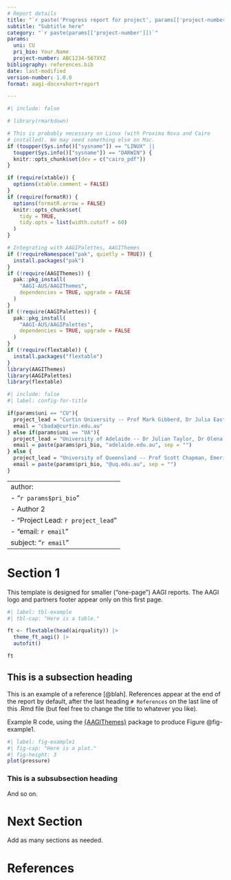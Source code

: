 ```yaml
---
# Report details
title: "`r paste('Progress report for project', params[['project-number']])`"
subtitle: "Subtitle here"
category: "`r paste(params[['project-number']])`"
params:
  uni: CU
  pri_bio: Your.Name
  project-number: ABC1234-567XYZ
bibliography: references.bib
date: last-modified
version-number: 1.0.0
format: aagi-docx+short+report

---
```


```r
#| include: false

# library(rmarkdown)

# This is probably necessary on Linux (with Proxima Nova and Cairo
# installed). We may need something else on Mac.
if (toupper(Sys.info()["sysname"]) == "LINUX" ||
  toupper(Sys.info()["sysname"]) == "DARWIN") {
  knitr::opts_chunk$set(dev = c("cairo_pdf"))
}

if (require(xtable)) {
  options(xtable.comment = FALSE)
}
if (require(formatR)) {
  options(formatR.arrow = FALSE)
  knitr::opts_chunk$set(
    tidy = TRUE,
    tidy.opts = list(width.cutoff = 60)
  )
}

# Integrating with AAGIPalettes, AAGIThemes
if (!requireNamespace("pak", quietly = TRUE)) {
  install.packages("pak")
}
if (!require(AAGIThemes)) {
  pak::pkg_install(
    "AAGI-AUS/AAGIThemes",
    dependencies = TRUE, upgrade = FALSE
  )
}
if (!require(AAGIPalettes)) {
  pak::pkg_install(
    "AAGI-AUS/AAGIPalettes",
    dependencies = TRUE, upgrade = FALSE
  )
}
if (!require(flextable)) {
  install.packages("flextable")
}
library(AAGIThemes)
library(AAGIPalettes)
library(flextable)
```

```r
#| include: false
#| label: config-for-title

if(params$uni == "CU"){
  project_lead = "Curtin University -- Prof Mark Gibberd, Dr Julia Easton, Prof Adam Sparks"
  email = "cbada@curtin.edu.au"
} else if(params$uni == "UA"){
  project_lead = "University of Adelaide -- Dr Julian Taylor, Dr Olena Kravchuck"
  email = paste(params$pri_bio, "adelaide.edu.au", sep = "")
} else {
  project_lead = "University of Queensland -- Prof Scott Chapman, Emeritus Prof Kaye Basford"
  email = paste(params$pri_bio, "@uq.edu.au", sep = "")
}
```

---
author:
  - "`r params$pri_bio`"
  - Author 2
  - "Project Lead: `r project_lead`"
  - "email: `r email`"
subject: "`r email`"
---

# Section 1

This template is designed for smaller ("one-page") AAGI reports. The AAGI logo and partners footer appear only on this first page.

```r
#| label: tbl-example
#| tbl-cap: "Here is a table."

ft <- flextable(head(airquality)) |>
  theme_ft_aagi() |>
  autofit()

ft

```

## This is a subsection heading

This is an example of a reference [@blah]. References appear at the end of the report by default, after the last heading `# References` on the last line of this .Rmd file (but feel free to change the title to whatever you like).

Example R code, using the [{AAGIThemes}](https://aagi-aus.github.io/AAGIThemes/) package to produce Figure @fig-example1.

```r
#| label: fig-example1
#| fig-cap: "Here is a plot."
#| fig-height: 3
plot(pressure)
```

### This is a subsubsection heading

And so on.

# Next Section

Add as many sections as needed.

# References
